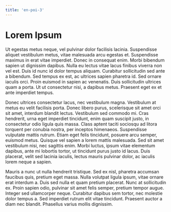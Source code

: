 ```yaml
---
title: 'en-poi-3'
---
```


# Lorem Ipsum

Ut egestas metus neque, vel pulvinar dolor facilisis lacinia. Suspendisse aliquet vestibulum metus, vitae malesuada arcu egestas et. Suspendisse maximus in erat vitae imperdiet. Donec in consequat enim. Morbi bibendum sapien ut dignissim dapibus. Nulla eu lectus vitae lacus finibus viverra non vel est. Duis id nunc id dolor tempus aliquam. Curabitur sollicitudin sed ante a bibendum. Sed tempus ex est, ac ultrices sapien pharetra id. Sed ornare iaculis orci. Proin euismod in sapien ac venenatis. Duis sollicitudin ultrices quam a porta. Ut ut consectetur nisi, a dapibus metus. Praesent eget ex et ante imperdiet tempus.

Donec ultrices consectetur lacus, nec vestibulum magna. Vestibulum at metus eu velit facilisis porta. Donec libero purus, scelerisque sit amet orci sit amet, interdum blandit lectus. Vestibulum sed commodo mi. Cras hendrerit, urna eget imperdiet tincidunt, enim quam suscipit justo, in consectetur odio ligula quis massa. Class aptent taciti sociosqu ad litora torquent per conubia nostra, per inceptos himenaeos. Suspendisse vulputate mattis rutrum. Etiam eget felis tincidunt, posuere arcu semper, euismod metus. Quisque vel sapien a lorem mattis malesuada. Sed sit amet vestibulum nisi, nec sagittis enim. Morbi luctus, ipsum vitae elementum dapibus, ante mi lobortis tortor, ut tincidunt purus justo id lacus. Duis placerat, velit sed lacinia iaculis, lectus mauris pulvinar dolor, ac iaculis lorem neque a sapien.

Mauris a nunc ut nulla hendrerit tristique. Sed ex nisl, pharetra accumsan faucibus quis, pretium eget massa. Nulla volutpat ligula ipsum, vitae ornare erat interdum a. Duis sed nulla et quam pretium placerat. Nunc at sollicitudin ex. Proin sapien odio, pulvinar sit amet felis semper, pretium tempor augue. Integer sed ullamcorper neque. Curabitur dapibus sem tortor, nec molestie dolor tempus a. Sed imperdiet rutrum elit vitae tincidunt. Praesent auctor a diam nec blandit. Phasellus varius mollis dignissim.
